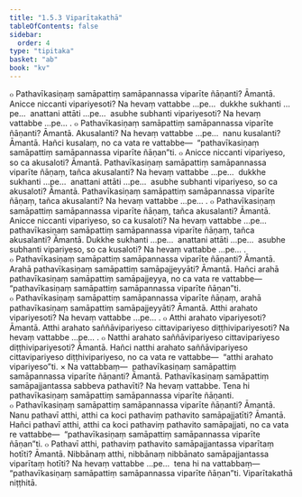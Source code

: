 ```yaml
---
title: "1.5.3 Viparītakathā"
tableOfContents: false
sidebar:
  order: 4
type: "tipitaka"
basket: "ab"
book: "kv"
---
```



<DynamicBreadcrumb />

<Division number="424" book="kv" bookNo="32" page="229">

<Paragraph number="1477" book="kv">
๐ Pathavīkasiṇaṃ samāpattiṃ samāpannassa viparīte ñāṇanti? Āmantā. Anicce niccanti vipariyesoti? Na hevaṃ vattabbe …pe…  dukkhe sukhanti …pe…  anattani attāti …pe…  asubhe subhanti vipariyesoti? Na hevaṃ vattabbe …pe… .
</Paragraph>

<Paragraph number="1478" book="kv">
๐ Pathavīkasiṇaṃ samāpattiṃ samāpannassa viparīte ñāṇanti? Āmantā. Akusalanti? Na hevaṃ vattabbe …pe…  nanu kusalanti? Āmantā. Hañci kusalaṃ, no ca vata re vattabbe—  “pathavīkasiṇaṃ samāpattiṃ samāpannassa viparīte ñāṇan”ti.
</Paragraph>

<Paragraph number="1479" book="kv">
๐ Anicce niccanti vipariyeso, so ca akusaloti? Āmantā. Pathavīkasiṇaṃ samāpattiṃ samāpannassa viparīte ñāṇaṃ, tañca akusalanti? Na hevaṃ vattabbe …pe…  dukkhe sukhanti …pe…  anattani attāti …pe…  asubhe subhanti vipariyeso, so ca akusaloti? Āmantā. Pathavīkasiṇaṃ samāpattiṃ samāpannassa viparīte ñāṇaṃ, tañca akusalanti? Na hevaṃ vattabbe …pe… .
</Paragraph>

</Division>
<Division number="425" book="kv" bookNo="32" page="230">

<Paragraph number="1480" book="kv">
๐ Pathavīkasiṇaṃ samāpattiṃ samāpannassa viparīte ñāṇaṃ, tañca akusalanti? Āmantā. Anicce niccanti vipariyeso, so ca kusaloti? Na hevaṃ vattabbe …pe…  pathavīkasiṇaṃ samāpattiṃ samāpannassa viparīte ñāṇaṃ, tañca akusalanti? Āmantā. Dukkhe sukhanti …pe…  anattani attāti …pe…  asubhe subhanti vipariyeso, so ca kusaloti? Na hevaṃ vattabbe …pe… .
</Paragraph>

</Division>
<Division number="426" book="kv" bookNo="32" page="230">

<Paragraph number="1481" book="kv">
๐ Pathavīkasiṇaṃ samāpattiṃ samāpannassa viparīte ñāṇanti? Āmantā. Arahā pathavīkasiṇaṃ samāpattiṃ samāpajjeyyāti? Āmantā. Hañci arahā pathavīkasiṇaṃ samāpattiṃ samāpajjeyya, no ca vata re vattabbe—  “pathavīkasiṇaṃ samāpattiṃ samāpannassa viparīte ñāṇan”ti.
</Paragraph>

<Paragraph number="1482" book="kv">
๐ Pathavīkasiṇaṃ samāpattiṃ samāpannassa viparīte ñāṇaṃ, arahā pathavīkasiṇaṃ samāpattiṃ samāpajjeyyāti? Āmantā. Atthi arahato vipariyesoti? Na hevaṃ vattabbe …pe… .
</Paragraph>

<Paragraph number="1483" book="kv">
๐ Atthi arahato vipariyesoti? Āmantā. Atthi arahato saññāvipariyeso cittavipariyeso diṭṭhivipariyesoti? Na hevaṃ vattabbe …pe… .
</Paragraph>

<Paragraph number="1484" book="kv">
๐ Natthi arahato saññāvipariyeso cittavipariyeso diṭṭhivipariyesoti? Āmantā. Hañci natthi arahato saññāvipariyeso cittavipariyeso diṭṭhivipariyeso, no ca vata re vattabbe—  “atthi arahato vipariyeso”ti.
</Paragraph>

</Division>
<Division number="427" book="kv" bookNo="32" page="231">

<Paragraph number="1485" book="kv">
× Na vattabbaṃ—  pathavīkasiṇaṃ samāpattiṃ samāpannassa viparīte ñāṇanti? Āmantā. Pathavīkasiṇaṃ samāpattiṃ samāpajjantassa sabbeva pathavīti? Na hevaṃ vattabbe. Tena hi pathavīkasiṇaṃ samāpattiṃ samāpannassa viparīte ñāṇanti.
</Paragraph>

<Paragraph number="1486" book="kv">
๐ Pathavīkasiṇaṃ samāpattiṃ samāpannassa viparīte ñāṇanti? Āmantā. Nanu pathavī atthi, atthi ca koci pathaviṃ pathavito samāpajjatīti? Āmantā. Hañci pathavī atthi, atthi ca koci pathaviṃ pathavito samāpajjati, no ca vata re vattabbe—  “pathavīkasiṇaṃ samāpattiṃ samāpannassa viparīte ñāṇan”ti.
</Paragraph>

<Paragraph number="1487" book="kv">
๐ Pathavī atthi, pathaviṃ pathavito samāpajjantassa viparītaṃ hotīti? Āmantā. Nibbānaṃ atthi, nibbānaṃ nibbānato samāpajjantassa viparītaṃ hotīti? Na hevaṃ vattabbe …pe…  tena hi na vattabbaṃ—  “pathavīkasiṇaṃ samāpattiṃ samāpannassa viparīte ñāṇan”ti.

</Paragraph>
</Division>

<Paragraph number="1488" type="center" book="kv">
Viparītakathā niṭṭhitā.
</Paragraph>